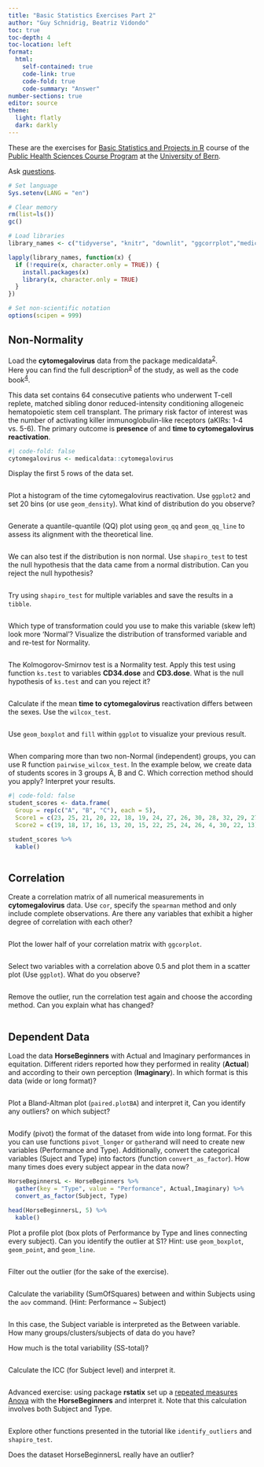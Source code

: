 ```yaml
---
title: "Basic Statistics Exercises Part 2"
author: "Guy Schnidrig, Beatriz Vidondo"
toc: true
toc-depth: 4
toc-location: left
format: 
  html:
    self-contained: true
    code-link: true
    code-fold: true
    code-summary: "Answer"
number-sections: true
editor: source
theme:
  light: flatly
  dark: darkly
---
```


These are the exercises for [Basic Statistics and Projects in R](https://zuw.me/kurse/dt.php?kid=4474) course of the [Public Health Sciences Course Program](https://www.medizin.unibe.ch/studies/study_programs/phs_course_program) at the [University of Bern](https://www.unibe.ch/). 

Ask [questions](https://app.sli.do/event/xpuz3U7hL5xXPjtRVmwfw7). 

```r
# Set language
Sys.setenv(LANG = "en")

# Clear memory
rm(list=ls())
gc()

# Load libraries
library_names <- c("tidyverse", "knitr", "downlit", "ggcorrplot","medicaldata", "rstatix", "datarium","PairedData")

lapply(library_names, function(x) {
  if (!require(x, character.only = TRUE)) {
    install.packages(x)
    library(x, character.only = TRUE)
  }
})

# Set non-scientific notation
options(scipen = 999)
```

## Non-Normality

Load the **cytomegalovirus** data from the package medicaldata^[2](https://cran.r-project.org/web/packages/medicaldata/index.html)^.\
Here you can find the full description^[3](https://www.causeweb.org/tshs/datasets/Cytomegalovirus%20Dataset%20Introduction.pdf)^ of the study, as well as the code book^[4](https://www.causeweb.org/tshs/datasets/Cytomegalovirus%20Data%20Dictionary.pdf)^.

This data set contains 64 consecutive patients who underwent T-cell replete, matched sibling donor reduced-intensity conditioning allogeneic hematopoietic stem cell transplant. The primary risk factor of interest was the number of activating killer immunoglobulin-like receptors (aKIRs: 1-4 vs. 5-6). The primary outcome is **presence** of and **time to cytomegalovirus reactivation**.

```r
#| code-fold: false
cytomegalovirus <- medicaldata::cytomegalovirus
```

Display the first 5 rows of the data set.

```r

```

Plot a histogram of the time cytomegalovirus reactivation. Use `ggplot2` and set 20 bins (or use `geom_density`). What kind of distribution do you observe?

```r

```

Generate a quantile-quantile (QQ) plot using `geom_qq` and `geom_qq_line` to assess its alignment with the theoretical line.

```r

```

We can also test if the distribution is non normal. Use `shapiro_test` to test the null hypothesis that the data came from a normal distribution. Can you reject the null hypothesis?

```r

```

Try using `shapiro_test` for multiple variables and save the results in a `tibble`.

```r

```

Which type of transformation could you use to make this variable (skew left) look more 'Normal'? Visualize the distribution of transformed variable and and re-test for Normality.

```r


```

The Kolmogorov-Smirnov test is a Normality test. Apply this test using function `ks.test` to variables **CD34.dose** and **CD3.dose**. What is the null hypothesis of `ks.test` and can you reject it?

```r

```

Calculate if the mean **time to cytomegalovirus** reactivation differs between the sexes. Use the `wilcox_test`.

```r

```

Use `geom_boxplot` and `fill` within `ggplot` to visualize your previous result.

```r

```

When comparing more than two non-Normal (independent) groups, you can use R function `pairwise_wilcox_test`. In the example below, we create data of students scores in 3 groups A, B and C. Which correction method should you apply? Interpret your results.

```r
#| code-fold: false
student_scores <- data.frame(
  Group = rep(c("A", "B", "C"), each = 5),
  Score1 = c(23, 25, 21, 20, 22, 18, 19, 24, 27, 26, 30, 28, 32, 29, 27),
  Score2 = c(19, 18, 17, 16, 13, 20, 15, 22, 25, 24, 26, 4, 30, 22, 13))

student_scores %>%
  kable()
```

```r

```

## Correlation

Create a correlation matrix of all numerical measurements in **cytomegalovirus** data. Use `cor`, specify the `spearman` method and only include complete observations. Are there any variables that exhibit a higher degree of correlation with each other?

```r

```

Plot the lower half of your correlation matrix with `ggcorplot`.

```r


```

Select two variables with a correlation above 0.5 and plot them in a scatter plot (Use `ggplot`). What do you observe?

```r


```

Remove the outlier, run the correlation test again and choose the according method. Can you explain what has changed?

```r


```

## Dependent Data

Load the data **HorseBeginners** with Actual and Imaginary performances in equitation. Different riders reported how they performed in reality (**Actual**) and according to their own perception (**Imaginary**). In which format is this data (wide or long format)?

```r


```

Plot a Bland-Altman plot (`paired.plotBA`) and interpret it, Can you identify any outliers? on which subject?

```r

```


Modify (pivot) the format of the dataset from wide into long format. For this you can use functions `pivot_longer` or `gather`and will need to create new variables (Performance and Type). Additionally, convert the categorical variables (Suject and Type) into factors (function `convert_as_factor`). How many times does every subject appear in the data now?

```r
HorseBeginnersL <- HorseBeginners %>%
  gather(key = "Type", value = "Performance", Actual,Imaginary) %>%
  convert_as_factor(Subject, Type)

head(HorseBeginnersL, 5) %>%
  kable()
```



Plot a profile plot (box plots of Performance by Type and lines connecting every subject). Can you identify the outlier at S1? Hint: use `geom_boxplot`, `geom_point`, and `geom_line`. 

```r

```

Filter out the outlier (for the sake of the exercise).

```r

```


Calculate the variability (SumOfSquares) between and within Subjects using the `aov` command. (Hint: Performance ~ Subject)

```r

```

In this case, the Subject variable is interpreted as the Between variable. How many groups/clusters/subjects of data do you have?


How much is the total variability (SS-total)?

```r

```

Calculate the ICC (for Subject level) and interpret it.

```r

```


Advanced exercise: using package **rstatix** set up a [repeated measures Anova](https://www.datanovia.com/en/lessons/repeated) with the **HorseBeginners** and interpret it. Note that this calculation involves both Subject and Type.

```r


```

Explore other functions presented in the tutorial like `identify_outliers` and `shapiro_test`. 

Does the dataset HorseBeginnersL really have an outlier? 

```r

```



